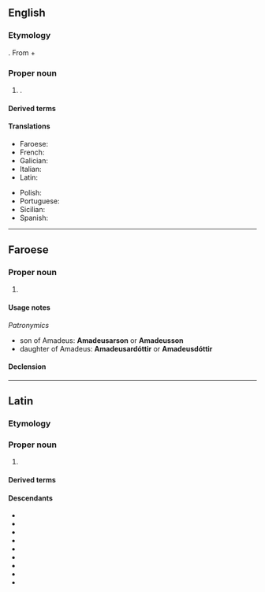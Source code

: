==English==

===Etymology===
{{bor|en|la|Amadeus}}. From {{etyl|la|en}} {{m|la|amo||love}} + {{m|la|deus||god}}

===Proper noun===
{{en-proper noun}}

# {{given name|en|male|from=Latin}}.

====Derived terms====
{{col3|en|
|Amadea
}}

====Translations====
{{trans-top|male given name}}
* Faroese: {{t|fo|Amadeus|m}}
* French: {{t+|fr|Amédée|m}}
* Galician: {{t|gl|Amadeu|m}}
* Italian: {{t+|it|Amedeo|m}}
* Latin: {{t|la|Amadeus|m}}
{{trans-mid}}
* Polish: {{t+|pl|Amadeusz|m}}
* Portuguese: {{t|pt|Amadeu|m}}
* Sicilian: {{t|scn|Amideu|m}}
* Spanish: {{t+|es|Amadeo|m}}
{{trans-bottom}}

----

==Faroese==

===Proper noun===
{{head|fo|proper noun|g=m}}

# {{given name|fo|male}}

====Usage notes====
''Patronymics''
* son of Amadeus: '''Amadeusarson''' or '''Amadeusson'''
* daughter of Amadeus: '''Amadeusardóttir''' or '''Amadeusdóttir'''

====Declension====
{{fo-decl-proper-noun-s-indef|Amadeus|Amadeus|Amadeusi|Amadeusar, Amadeus}}

----

==Latin==

===Etymology===

===Proper noun===
{{head|la|proper noun|m}}

# {{given name|la|male|eq=Amadeus}}

====Derived terms====
{{col3|la|
|[[Amadea]] {{q|f}}
}}

====Descendants====
{{top3}}
* {{desc|en|Amadeus}}
* {{desc|fo|Amadeus}}
* {{desc|fr|Amédée}}
* {{desc|gl|Amadeu}}
* {{desc|it|Amedeo}}
* {{desc|pl|Amadeusz}}
* {{desc|pt|Amadeu}}
* {{desc|scn|Amideu}}
* {{desc|es|Amadeo}}
{{bottom}}